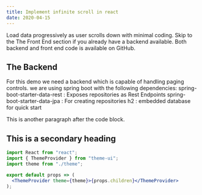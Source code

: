 ```yaml
---
title: Implement infinite scroll in react
date: 2020-04-15
---
```


Load data progressively as user scrolls down with minimal coding. 
Skip to the The Front End section if you already have a backend available. 
Both backend and front end code is available on GitHub.

## The Backend
For this demo we need a backend which is capable of handling paging controls. we are using spring boot with the following dependencies:
spring-boot-starter-data-rest : Exposes repositories as Rest Endpoints
spring-boot-starter-data-jpa : For creating repositories
h2 : embedded database for quick start

This is another paragraph after the code block.

## This is a secondary heading

```jsx
import React from "react";
import { ThemeProvider } from "theme-ui";
import theme from "./theme";

export default props => (
  <ThemeProvider theme={theme}>{props.children}</ThemeProvider>
);
```
